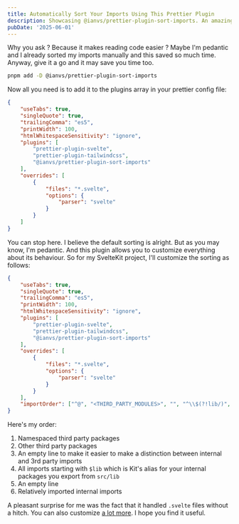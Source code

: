```yaml
---
title: Automatically Sort Your Imports Using This Prettier Plugin
description: Showcasing @ianvs/prettier-plugin-sort-imports. An amazing Prettier plugin that lets your formatter order your imports for you.
pubDate: '2025-06-01'
---
```


Why you ask ? Because it makes reading code easier ? Maybe I'm pedantic and I already sorted my imports manually and this saved so much time. Anyway, give it a go and it may save you time too.

```bash
pnpm add -D @ianvs/prettier-plugin-sort-imports
```

Now all you need is to add it to the plugins array in your prettier config file:

```json title=".prettierrc" showLineNumbers {10}
{
	"useTabs": true,
	"singleQuote": true,
	"trailingComma": "es5",
	"printWidth": 100,
	"htmlWhitespaceSensitivity": "ignore",
	"plugins": [
		"prettier-plugin-svelte",
		"prettier-plugin-tailwindcss",
		"@ianvs/prettier-plugin-sort-imports"
	],
	"overrides": [
		{
			"files": "*.svelte",
			"options": {
				"parser": "svelte"
			}
		}
	]
}
```

You can stop here. I believe the default sorting is alright. But as you may know, I'm pedantic. And this plugin allows you to customize everything about its behaviour. So for my SvelteKit project, I'll customize the sorting as follows:

```json title=".prettierrc" showLineNumbers {20}
{
	"useTabs": true,
	"singleQuote": true,
	"trailingComma": "es5",
	"printWidth": 100,
	"htmlWhitespaceSensitivity": "ignore",
	"plugins": [
		"prettier-plugin-svelte",
		"prettier-plugin-tailwindcss",
		"@ianvs/prettier-plugin-sort-imports"
	],
	"overrides": [
		{
			"files": "*.svelte",
			"options": {
				"parser": "svelte"
			}
		}
	],
	"importOrder": ["^@", "<THIRD_PARTY_MODULES>", "", "^\\$(?!lib/)", "", "^\\$lib/", "", "^[.]"]
}
```

Here's my order:

1. Namespaced third party packages
2. Other third party packages
3. An empty line to make it easier to make a distinction between internal and 3rd party imports
4. All imports starting with `$lib` which is Kit's alias for your internal packages you export from `src/lib`
5. An empty line
6. Relatively imported internal imports

A pleasant surprise for me was the fact that it handled `.svelte` files without a hitch. You can also customize [a lot more](https://github.com/IanVS/prettier-plugin-sort-imports?tab=readme-ov-file#options). I hope you find it useful.
